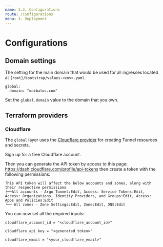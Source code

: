 ```yaml
---
name: 3.3. Configurations
route: /configurations
menu: 3. Deployment
---
```


# Configurations

## Domain settings

The setting for the main domain that would be used for all ingresses located at `{root}/bootstrap/values-<env>.yaml`. 

```
global:
  domain: "maibaloc.com"
```

Set the `global.domain` value to the domain that you own.

## Terraform providers

### Cloudflare

The `global` layer uses the [Cloudflare provider](https://registry.terraform.io/providers/cloudflare/cloudflare/latest/docs) for creating Tunnel resources and secrets.

Sign up for a free Cloudflare account.

Then you can generate the API token by access to this page: https://dash.cloudflare.com/profile/api-tokens then create a token with the following permissions:

```
This API token will affect the below accounts and zones, along with their respective permissions
├──All accounts - Argo Tunnel:Edit, Access: Service Tokens:Edit, Access: Organizations, Identity Providers, and Groups:Edit, Access: Apps and Policies:Edit
└── All zones - Zone Settings:Edit, Zone:Edit, DNS:Edit
```

You can now set all the required inputs:

```
cloudflare_account_id = "<cloudflare_account_id>"

cloudflare_api_key = "<generated_token>"

cloudflare_email = "<your_cloudflare_email>"
```

